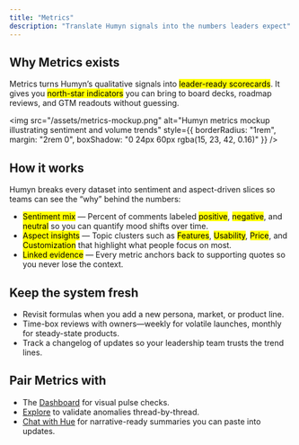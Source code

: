 ```yaml
---
title: "Metrics"
description: "Translate Humyn signals into the numbers leaders expect"
---
```


## Why Metrics exists

Metrics turns Humyn’s qualitative signals into <mark>leader-ready scorecards</mark>. It gives you <mark>north-star indicators</mark> you can bring to board decks, roadmap reviews, and GTM readouts without guessing.

<img
  src="/assets/metrics-mockup.png"
  alt="Humyn metrics mockup illustrating sentiment and volume trends"
  style={{ borderRadius: "1rem", margin: "2rem 0", boxShadow: "0 24px 60px rgba(15, 23, 42, 0.16)" }}
/>

## How it works

Humyn breaks every dataset into sentiment and aspect-driven slices so teams can see the “why” behind the numbers:

- <mark>Sentiment mix</mark> — Percent of comments labeled <mark>positive</mark>, <mark>negative</mark>, and <mark>neutral</mark> so you can quantify mood shifts over time.
- <mark>Aspect insights</mark> — Topic clusters such as <mark>Features</mark>, <mark>Usability</mark>, <mark>Price</mark>, and <mark>Customization</mark> that highlight what people focus on most.
- <mark>Linked evidence</mark> — Every metric anchors back to supporting quotes so you never lose the context.

## Keep the system fresh

- Revisit formulas when you add a new persona, market, or product line.  
- Time-box reviews with owners—weekly for volatile launches, monthly for steady-state products.  
- Track a changelog of updates so your leadership team trusts the trend lines.

## Pair Metrics with

- The [Dashboard](/core-features/dashboard) for visual pulse checks.  
- [Explore](/core-features/explore) to validate anomalies thread-by-thread.  
- [Chat with Hue](/core-features/chat-with-hue) for narrative-ready summaries you can paste into updates.
